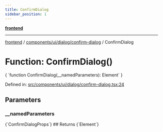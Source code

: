 ```yaml
---
title: ConfirmDialog
sidebar_position: 1
---
```



[**frontend**](../../../../..)

***

[frontend](../../../../..) / [components/ui/dialog/confirm-dialog](..) / ConfirmDialog

# Function: ConfirmDialog()

<CodeBlock language="ts">
{ `function ConfirmDialog(__namedParameters): Element` }
</CodeBlock>

Defined in: [src/components/ui/dialog/confirm-dialog.tsx:24](https://github.com/svsticky/CommitteeClash/blob/8a31d8fc8422df670b3b4cb3b5fd558ecdeabb90/frontend/src/components/ui/dialog/confirm-dialog.tsx#L24)

## Parameters

### \_\_namedParameters
<CodeBlock language="ts">
{`ConfirmDialogProps`}
</CodeBlock>
## Returns
<CodeBlock language="ts">
{`Element`}
</CodeBlock>